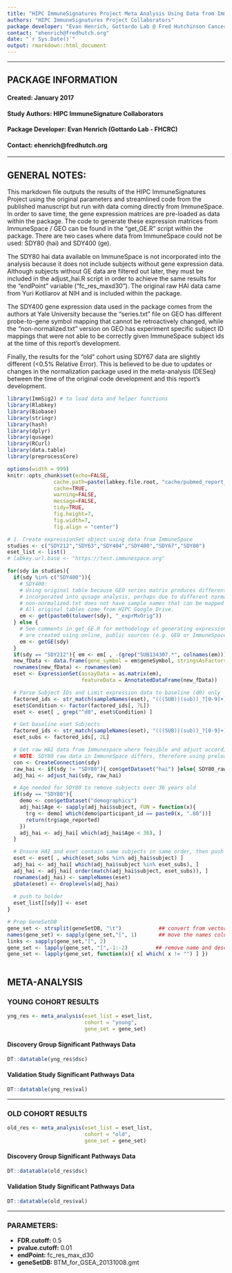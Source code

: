 ```yaml
---
title: "HIPC ImmuneSignatures Project Meta Analysis Using Data from ImmuneSpace"
authors: "HIPC ImmuneSignatures Project Collaborators"
package developer: "Evan Henrich, Gottardo Lab @ Fred Hutchinson Cancer Research Center"
contact: "ehenrich@fredhutch.org"
date: "`r Sys.Date()`"
output: rmarkdown::html_document
---
```


***
## PACKAGE INFORMATION
#### Created: January 2017
#### Study Authors: HIPC ImmuneSignature Collaborators
#### Package Developer: Evan Henrich (Gottardo Lab - FHCRC)
#### Contact: ehenrich@fredhutch.org

***

## GENERAL NOTES:
This markdown file outputs the results of the HIPC ImmuneSignatures Project using the original parameters and
streamlined code from the published manuscript but run with data coming directly from ImmuneSpace. In order 
to save time, the gene expression matrices are pre-loaded as data within the package.  The code to generate 
these expression matrices from ImmuneSpace / GEO can be found in the "get_GE.R" script within the package.
There are two cases where data from ImmuneSpace could not be used: SDY80 (hai) and SDY400 (ge).  

The SDY80 hai data available on ImmuneSpace is not incorporated into the analysis because it does not include 
subjects without gene expression data.  Although subjects without GE data are filtered out later, they must 
be included in the adjust_hai.R script in order to achieve the same results for the "endPoint" variable 
("fc_res_maxd30").  The original raw HAI data came from Yuri Kotliarov at NIH and is included within the package. 

The SDY400 gene expression data used in the package comes from the authors at Yale University because the "series.txt"
file on GEO has different probe-to-gene symbol mapping that cannot be retroactively changed, while the
"non-normalized.txt" version on GEO has experiment specific subject ID mappings that were not able to be correctly
given ImmuneSpace subject ids at the time of this report's development.

Finally, the results for the "old" cohort using SDY67 data are slightly different (<0.5% Relative Error).  This is 
believed to be due to updates or changes in the normalization package used in the meta-analysis (DESeq) between the 
time of the original code development and this report's development.

```r
library(ImmSig2) # to load data and helper functions
library(Rlabkey)
library(Biobase) 
library(stringr)
library(hash)
library(dplyr)
library(qusage)
library(RCurl)
library(data.table)
library(preprocessCore)

options(width = 999)
knitr::opts_chunk$set(echo=FALSE, 
               cache.path=paste(labkey.file.root, "cache/pubmed_report_cache/", sep="/"),
               cache=TRUE, 
               warning=FALSE, 
               message=FALSE, 
               tidy=TRUE,
               fig.height=7, 
               fig.width=7,
               fig.align = "center")
```

```r
# 1. Create expressionSet object using data from ImmuneSpace
studies <- c("SDY212","SDY63","SDY404","SDY400","SDY67","SDY80")
eset_list <- list()
# labkey.url.base <- "https://test.immunespace.org"

for(sdy in studies){
  if(sdy %in% c("SDY400")){
    # SDY400:
    # Using original table because GEO series matrix produces different results in terms of gene symbols
    # incorporated into qusage analysis, perhaps due to different normalization method(?), and GEO
    # non-normalized.txt does not have sample names that can be mapped with available information.
    # All original tables come from HIPC Google Drive.
    em <- get(paste0(tolower(sdy), "_exprMxOrig"))
  } else {
    # See comments in get_GE.R for methodology of generating expression matrices. These matrices
    # are created using online, public sources (e.g. GEO or ImmuneSpace).
    em <- getGE(sdy) 
  }
  if(sdy == "SDY212"){ em <- em[ , -(grep("SUB134307.*", colnames(em))) ] } # Remove dup biosamples
  new_fData <- data.frame(gene_symbol = em$geneSymbol, stringsAsFactors = F)
  rownames(new_fData) <- rownames(em)
  eset <- ExpressionSet(assayData = as.matrix(em),
                        featureData = AnnotatedDataFrame(new_fData))

  # Parse Subject IDs and Limit expression data to baseline (d0) only
  factored_ids <- str_match(sampleNames(eset), "(((SUB)|(sub))_?[0-9]+)(\\.[0-9])?_(.*)")
  eset$Condition <- factor(factored_ids[, 7L])
  eset <- eset[ , grep("^d0", eset$Condition) ]

  # Get baseline eset Subjects
  factored_ids <- str_match(sampleNames(eset), "(((SUB)|(sub))_?[0-9]+)(\\.[0-9])?_(.*)")
  eset_subs <- factored_ids[, 2L]

  # Get raw HAI data from Immunespace where feasible and adjust according to Yuri Kotliarov code.
  # NOTE: SDY80 raw data in ImmuneSpace differs, therefore using preloaded.
  con <- CreateConnection(sdy)
  raw_hai <- if(sdy != "SDY80"){ con$getDataset("hai") }else{ SDY80_rawtiterdata_v2 }
  adj_hai <- adjust_hai(sdy, raw_hai)

  # Age needed for SDY80 to remove subjects over 36 years old
  if(sdy == "SDY80"){
    demo <- con$getDataset("demographics")
    adj_hai$Age <- sapply(adj_hai$subject, FUN = function(x){
      trg <- demo[ which(demo$participant_id == paste0(x, ".80"))]
      return(trg$age_reported)
    })
    adj_hai <- adj_hai[ which(adj_hai$Age < 36), ]
  }

  # Ensure HAI and eset contain same subjects in same order, then push to pData
  eset <- eset[ , which(eset_subs %in% adj_hai$subject) ]
  adj_hai <- adj_hai[ which(adj_hai$subject %in% eset_subs), ]
  adj_hai <- adj_hai[ order(match(adj_hai$subject, eset_subs)), ]
  rownames(adj_hai) <- sampleNames(eset)
  pData(eset) <- droplevels(adj_hai)
  
  # push to holder
  eset_list[[sdy]] <- eset
}

# Prep GeneSetDB
gene_set <- strsplit(geneSetDB, "\t")            ## convert from vector of strings to a list
names(gene_set) <- sapply(gene_set,"[", 1)       ## move the names column as the names of the list
links <- sapply(gene_set,"[", 2)
gene_set <- lapply(gene_set, "[",-1:-2)         ## remove name and description columns
gene_set <- lapply(gene_set, function(x){ x[ which( x != "") ] })      ## remove empty strings
  
```

## META-ANALYSIS 

### YOUNG COHORT RESULTS
```r
yng_res <- meta_analysis(eset_list = eset_list,
                         cohort = "young",
                         gene_set = gene_set)
```

#### Discovery Group Significant Pathways Data  
``` r
DT::datatable(yng_res$dsc)
```

#### Validation Study Significant Pathways Data  
``` r
DT::datatable(yng_res$val)
```

***

### OLD COHORT RESULTS

```r
old_res <- meta_analysis(eset_list = eset_list,
                         cohort = "old",
                         gene_set = gene_set)
```

#### Discovery Group Significant Pathways Data  
``` r
DT::datatable(old_res$dsc)
```

#### Validation Study Significant Pathways Data  
``` r
DT::datatable(old_res$val)
```

***

### PARAMETERS:
- **FDR.cutoff: ** 0.5
- **pvalue.cutoff: ** 0.01
- **endPoint: ** fc_res_max_d30
- **geneSetDB: ** BTM_for_GSEA_20131008.gmt
